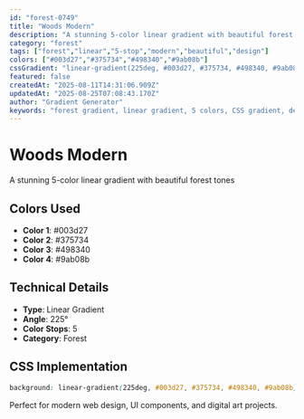 ```yaml
---
id: "forest-0749"
title: "Woods Modern"
description: "A stunning 5-color linear gradient with beautiful forest tones"
category: "forest"
tags: ["forest","linear","5-stop","modern","beautiful","design"]
colors: ["#003d27","#375734","#498340","#9ab08b"]
cssGradient: "linear-gradient(225deg, #003d27, #375734, #498340, #9ab08b)"
featured: false
createdAt: "2025-08-11T14:31:06.909Z"
updatedAt: "2025-08-25T07:08:43.170Z"
author: "Gradient Generator"
keywords: "forest gradient, linear gradient, 5 colors, CSS gradient, design, #003d27, #375734, #498340, #9ab08b"
---
```


# Woods Modern

A stunning 5-color linear gradient with beautiful forest tones

## Colors Used
- **Color 1**: #003d27
- **Color 2**: #375734
- **Color 3**: #498340
- **Color 4**: #9ab08b

## Technical Details
- **Type**: Linear Gradient
- **Angle**: 225°
- **Color Stops**: 5
- **Category**: Forest

## CSS Implementation
```css
background: linear-gradient(225deg, #003d27, #375734, #498340, #9ab08b);
```

Perfect for modern web design, UI components, and digital art projects.
